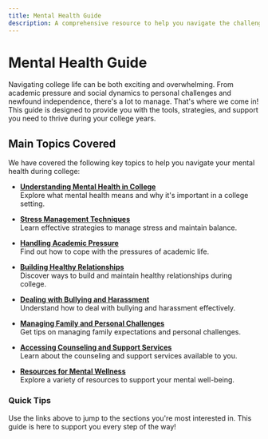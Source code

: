 ```yaml
---
title: Mental Health Guide
description: A comprehensive resource to help you navigate the challenges of college life, manage stress, and maintain your mental well-being.
---
```


# Mental Health Guide

Navigating college life can be both exciting and overwhelming. From academic pressure and social dynamics to personal challenges and newfound independence, there's a lot to manage. That's where we come in! This guide is designed to provide you with the tools, strategies, and support you need to thrive during your college years.

## Main Topics Covered

We have covered the following key topics to help you navigate your mental health during college:

- **[Understanding Mental Health in College](/understanding-mental-health)**  
  Explore what mental health means and why it's important in a college setting.

- **[Stress Management Techniques](/stress-management)**  
  Learn effective strategies to manage stress and maintain balance.

- **[Handling Academic Pressure](/academic-pressure)**  
  Find out how to cope with the pressures of academic life.

- **[Building Healthy Relationships](/relationships)**  
  Discover ways to build and maintain healthy relationships during college.

- **[Dealing with Bullying and Harassment](/bullying-harassment)**  
  Understand how to deal with bullying and harassment effectively.

- **[Managing Family and Personal Challenges](/family-personal-challenges)**  
  Get tips on managing family expectations and personal challenges.

- **[Accessing Counseling and Support Services](/counseling-support)**  
  Learn about the counseling and support services available to you.

- **[Resources for Mental Wellness](/mental-wellness-resources)**  
  Explore a variety of resources to support your mental well-being.

### Quick Tips

Use the links above to jump to the sections you're most interested in. This guide is here to support you every step of the way!
